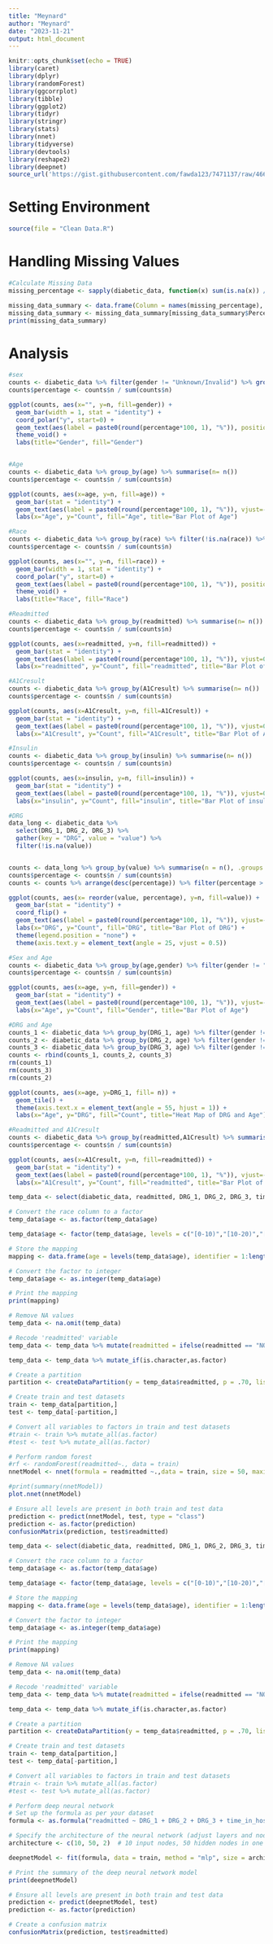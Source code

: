 ```yaml
---
title: "Meynard"
author: "Meynard"
date: "2023-11-21"
output: html_document
---
```


```r
knitr::opts_chunk$set(echo = TRUE)
library(caret)
library(dplyr)
library(randomForest)
library(ggcorrplot)
library(tibble)
library(ggplot2)
library(tidyr)
library(stringr)
library(stats)
library(nnet)
library(tidyverse)
library(devtools)
library(reshape2)
library(deepnet)
source_url('https://gist.githubusercontent.com/fawda123/7471137/raw/466c1474d0a505ff044412703516c34f1a4684a5/nnet_plot_update.r')

```

# Setting Environment

```r
source(file = "Clean Data.R")
```
# Handling Missing Values

```r
#Calculate Missing Data
missing_percentage <- sapply(diabetic_data, function(x) sum(is.na(x)) / length(x) * 100)

missing_data_summary <- data.frame(Column = names(missing_percentage), Percentage = missing_percentage)
missing_data_summary <- missing_data_summary[missing_data_summary$Percentage != "0", ]
print(missing_data_summary)
```


# Analysis

``` r
#sex
counts <- diabetic_data %>% filter(gender != "Unknown/Invalid") %>% group_by(gender) %>% summarise(n= n())
counts$percentage <- counts$n / sum(counts$n)

ggplot(counts, aes(x="", y=n, fill=gender)) +
  geom_bar(width = 1, stat = "identity") +
  coord_polar("y", start=0) +
  geom_text(aes(label = paste0(round(percentage*100, 1), "%")), position = position_stack(vjust = 0.5)) +
  theme_void() +
  labs(title="Gender", fill="Gender")


#Age
counts <- diabetic_data %>% group_by(age) %>% summarise(n= n())
counts$percentage <- counts$n / sum(counts$n)

ggplot(counts, aes(x=age, y=n, fill=age)) +
  geom_bar(stat = "identity") +
  geom_text(aes(label = paste0(round(percentage*100, 1), "%")), vjust=-0.5) +
  labs(x="Age", y="Count", fill="Age", title="Bar Plot of Age")

#Race
counts <- diabetic_data %>% group_by(race) %>% filter(!is.na(race)) %>% summarise(n= n())
counts$percentage <- counts$n / sum(counts$n)

ggplot(counts, aes(x="", y=n, fill=race)) +
  geom_bar(width = 1, stat = "identity") +
  coord_polar("y", start=0) +
  geom_text(aes(label = paste0(round(percentage*100, 1), "%")), position = position_stack(vjust = 0.5)) +
  theme_void() +
  labs(title="Race", fill="Race")

#Readmitted
counts <- diabetic_data %>% group_by(readmitted) %>% summarise(n= n())
counts$percentage <- counts$n / sum(counts$n)

ggplot(counts, aes(x=readmitted, y=n, fill=readmitted)) +
  geom_bar(stat = "identity") +
  geom_text(aes(label = paste0(round(percentage*100, 1), "%")), vjust=0) +
  labs(x="readmitted", y="Count", fill="readmitted", title="Bar Plot of readmitted")

#A1Cresult
counts <- diabetic_data %>% group_by(A1Cresult) %>% summarise(n= n())
counts$percentage <- counts$n / sum(counts$n)

ggplot(counts, aes(x=A1Cresult, y=n, fill=A1Cresult)) +
  geom_bar(stat = "identity") +
  geom_text(aes(label = paste0(round(percentage*100, 1), "%")), vjust=0) +
  labs(x="A1Cresult", y="Count", fill="A1Cresult", title="Bar Plot of A1Cresult")

#Insulin
counts <- diabetic_data %>% group_by(insulin) %>% summarise(n= n())
counts$percentage <- counts$n / sum(counts$n)

ggplot(counts, aes(x=insulin, y=n, fill=insulin)) +
  geom_bar(stat = "identity") +
  geom_text(aes(label = paste0(round(percentage*100, 1), "%")), vjust=0) +
  labs(x="insulin", y="Count", fill="insulin", title="Bar Plot of insulin")

#DRG
data_long <- diabetic_data %>% 
  select(DRG_1, DRG_2, DRG_3) %>% 
  gather(key = "DRG", value = "value") %>% 
  filter(!is.na(value))


counts <- data_long %>% group_by(value) %>% summarise(n = n(), .groups = "drop")
counts$percentage <- counts$n / sum(counts$n)
counts <- counts %>% arrange(desc(percentage)) %>% filter(percentage > 0.05) 

ggplot(counts, aes(x= reorder(value, percentage), y=n, fill=value)) +
  geom_bar(stat = "identity") +
  coord_flip() +
  geom_text(aes(label = paste0(round(percentage*100, 1), "%")), vjust=-0.5) +
  labs(x="DRG", y="Count", fill="DRG", title="Bar Plot of DRG") + 
  theme(legend.position = "none") + 
  theme(axis.text.y = element_text(angle = 25, vjust = 0.5))

```

``` r

#Sex and Age
counts <- diabetic_data %>% group_by(age,gender) %>% filter(gender != "Unknown/Invalid") %>% summarise(n= n())
counts$percentage <- counts$n / sum(counts$n)

ggplot(counts, aes(x=age, y=n, fill=gender)) +
  geom_bar(stat = "identity") +
  geom_text(aes(label = paste0(round(percentage*100, 1), "%")), vjust=-0.25, position = position_stack(vjust = 0.75)) +
  labs(x="Age", y="Count", fill="Gender", title="Bar Plot of Age")

#DRG and Age
counts_1 <- diabetic_data %>% group_by(DRG_1, age) %>% filter(gender != "Unknown/Invalid") %>% filter(!is.na(DRG_1)) %>% summarise(n = n())
counts_2 <- diabetic_data %>% group_by(DRG_2, age) %>% filter(gender != "Unknown/Invalid") %>% filter(!is.na(DRG_2)) %>% summarise(n = n())
counts_3 <- diabetic_data %>% group_by(DRG_3, age) %>% filter(gender != "Unknown/Invalid") %>% filter(!is.na(DRG_3)) %>% summarise(n = n())
counts <- rbind(counts_1, counts_2, counts_3)
rm(counts_1)
rm(counts_3)
rm(counts_2)

ggplot(counts, aes(x=age, y=DRG_1, fill= n)) + 
  geom_tile() +
  theme(axis.text.x = element_text(angle = 55, hjust = 1)) +
  labs(x="Age", y="DRG", fill="Count", title="Heat Map of DRG and Age")

#Readmitted and A1Cresult
counts <- diabetic_data %>% group_by(readmitted,A1Cresult) %>% summarise(n= n())
counts$percentage <- counts$n / sum(counts$n)

ggplot(counts, aes(x=A1Cresult, y=n, fill=readmitted)) +
  geom_bar(stat = "identity") +
  geom_text(aes(label = paste0(round(percentage*100, 1), "%")), vjust=-0.25, position = position_stack(vjust = 0.75)) +
  labs(x="A1Cresult", y="Count", fill="readmitted", title="Bar Plot of Age")


```

``` r


temp_data <- select(diabetic_data, readmitted, DRG_1, DRG_2, DRG_3, time_in_hospital, num_procedures, num_medications, num_lab_procedures, number_inpatient, number_emergency, age)

# Convert the race column to a factor
temp_data$age <- as.factor(temp_data$age)

temp_data$age <- factor(temp_data$age, levels = c("[0-10)","[10-20)","[20-30)","[30-40)","[40-50)","[50-60)","[60-70)", "[70-80)", "[80-90)", "[90-100)"))

# Store the mapping
mapping <- data.frame(age = levels(temp_data$age), identifier = 1:length(levels(temp_data$age)))

# Convert the factor to integer
temp_data$age <- as.integer(temp_data$age)

# Print the mapping
print(mapping)

# Remove NA values
temp_data <- na.omit(temp_data)

# Recode 'readmitted' variable
temp_data <- temp_data %>% mutate(readmitted = ifelse(readmitted == "NO", 0, ifelse(readmitted %in% c("<30", ">30"), 1, readmitted)))

temp_data <- temp_data %>% mutate_if(is.character,as.factor)

# Create a partition
partition <- createDataPartition(y = temp_data$readmitted, p = .70, list = FALSE)

# Create train and test datasets
train <- temp_data[partition,]
test <- temp_data[-partition,]

# Convert all variables to factors in train and test datasets
#train <- train %>% mutate_all(as.factor)
#test <- test %>% mutate_all(as.factor)

# Perform random forest
#rf <- randomForest(readmitted~., data = train)
nnetModel <- nnet(formula = readmitted ~.,data = train, size = 50, maxit = 1000, MaxNWts = 5000)

#print(summary(nnetModel))
plot.nnet(nnetModel)

# Ensure all levels are present in both train and test data
prediction <- predict(nnetModel, test, type = "class")
prediction <- as.factor(prediction)
confusionMatrix(prediction, test$readmitted)

```

``` r

temp_data <- select(diabetic_data, readmitted, DRG_1, DRG_2, DRG_3, time_in_hospital, num_procedures, num_medications, num_lab_procedures, number_inpatient, number_emergency, age)

# Convert the race column to a factor
temp_data$age <- as.factor(temp_data$age)

temp_data$age <- factor(temp_data$age, levels = c("[0-10)","[10-20)","[20-30)","[30-40)","[40-50)","[50-60)","[60-70)", "[70-80)", "[80-90)", "[90-100)"))

# Store the mapping
mapping <- data.frame(age = levels(temp_data$age), identifier = 1:length(levels(temp_data$age)))

# Convert the factor to integer
temp_data$age <- as.integer(temp_data$age)

# Print the mapping
print(mapping)

# Remove NA values
temp_data <- na.omit(temp_data)

# Recode 'readmitted' variable
temp_data <- temp_data %>% mutate(readmitted = ifelse(readmitted == "NO", 0, ifelse(readmitted %in% c("<30", ">30"), 1, readmitted)))

temp_data <- temp_data %>% mutate_if(is.character,as.factor)

# Create a partition
partition <- createDataPartition(y = temp_data$readmitted, p = .70, list = FALSE)

# Create train and test datasets
train <- temp_data[partition,]
test <- temp_data[-partition,]

# Convert all variables to factors in train and test datasets
#train <- train %>% mutate_all(as.factor)
#test <- test %>% mutate_all(as.factor)

# Perform deep neural network
# Set up the formula as per your dataset
formula <- as.formula("readmitted ~ DRG_1 + DRG_2 + DRG_3 + time_in_hospital + num_procedures + num_medications + num_lab_procedures + number_inpatient + number_emergency + age")

# Specify the architecture of the neural network (adjust layers and nodes as needed)
architecture <- c(10, 50, 2)  # 10 input nodes, 50 hidden nodes in one layer, 2 output nodes

deepnetModel <- fit(formula, data = train, method = "mlp", size = architecture, linear.output = TRUE, trControl = trainControl(method = "none"))

# Print the summary of the deep neural network model
print(deepnetModel)

# Ensure all levels are present in both train and test data
prediction <- predict(deepnetModel, test)
prediction <- as.factor(prediction)

# Create a confusion matrix
confusionMatrix(prediction, test$readmitted)


```

``` r


```